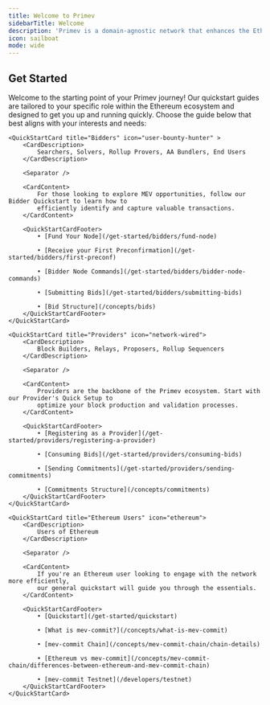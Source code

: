 ```yaml
---
title: Welcome to Primev
sidebarTitle: Welcome
description: 'Primev is a domain-agnostic network that enhances the Ethereum blockbuilding experience by streamlining MEV coordination and improving the interaction among searchers, users, and builders.'
icon: sailboat
mode: wide
---
```


## Get Started

Welcome to the starting point of your Primev journey!
Our quickstart guides are tailored to your specific role within the Ethereum ecosystem and designed to get you up and running quickly.
Choose the guide below that best aligns with your interests and needs:



<CardGroup cols={3}>

    <QuickStartCard title="Bidders" icon="user-bounty-hunter" >
        <CardDescription>
            Searchers, Solvers, Rollup Provers, AA Bundlers, End Users
        </CardDescription>

        <Separator />

        <CardContent>
            For those looking to explore MEV opportunities, follow our Bidder Quickstart to learn how to
            efficiently identify and capture valuable transactions.
        </CardContent>

        <QuickStartCardFooter>
            • [Fund Your Node](/get-started/bidders/fund-node)

            • [Receive your First Preconfirmation](/get-started/bidders/first-preconf)

            • [Bidder Node Commands](/get-started/bidders/bidder-node-commands)

            • [Submitting Bids](/get-started/bidders/submitting-bids)

            • [Bid Structure](/concepts/bids)
        </QuickStartCardFooter>
    </QuickStartCard>

    <QuickStartCard title="Providers" icon="network-wired">
        <CardDescription>
            Block Builders, Relays, Proposers, Rollup Sequencers
        </CardDescription>

        <Separator />

        <CardContent>
            Providers are the backbone of the Primev ecosystem. Start with our Provider's Quick Setup to
            optimize your block production and validation processes.
        </CardContent>

        <QuickStartCardFooter>
            • [Registering as a Provider](/get-started/providers/registering-a-provider)

            • [Consuming Bids](/get-started/providers/consuming-bids)

            • [Sending Commitments](/get-started/providers/sending-commitments)

            • [Commitments Structure](/concepts/commitments)
        </QuickStartCardFooter>
    </QuickStartCard>

    <QuickStartCard title="Ethereum Users" icon="ethereum">
        <CardDescription>
            Users of Ethereum
        </CardDescription>

        <Separator />

        <CardContent>
            If you're an Ethereum user looking to engage with the network more efficiently,
            our general quickstart will guide you through the essentials.
        </CardContent>

        <QuickStartCardFooter>
            • [Quickstart](/get-started/quickstart)

            • [What is mev-commit?](/concepts/what-is-mev-commit)

            • [mev-commit Chain](/concepts/mev-commit-chain/chain-details)

            • [Ethereum vs mev-commit](/concepts/mev-commit-chain/differences-between-ethereum-and-mev-commit-chain)

            • [mev-commit Testnet](/developers/testnet)
        </QuickStartCardFooter>
    </QuickStartCard>

</CardGroup>
